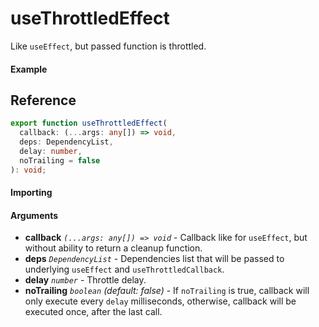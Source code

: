 
<Meta title="Lifecycle/useThrottledEffect" component={Example} />

# useThrottledEffect

Like `useEffect`, but passed function is throttled.

#### Example

<Canvas>
  <Story story={Example} inline />
</Canvas>

## Reference

```ts
export function useThrottledEffect(
  callback: (...args: any[]) => void,
  deps: DependencyList,
  delay: number,
  noTrailing = false
): void;
```

#### Importing

<ImportPath />

#### Arguments

- **callback** _`(...args: any[]) => void`_ - Callback like for `useEffect`, but without ability to
  return a cleanup function.
- **deps** _`DependencyList`_ - Dependencies list that will be passed to underlying `useEffect` and
  `useThrottledCallback`.
- **delay** _`number`_ - Throttle delay.
- **noTrailing** _`boolean`_ _(default: false)_ - If `noTrailing` is true, callback will only
  execute every `delay` milliseconds, otherwise, callback will be executed once, after the last
  call.
